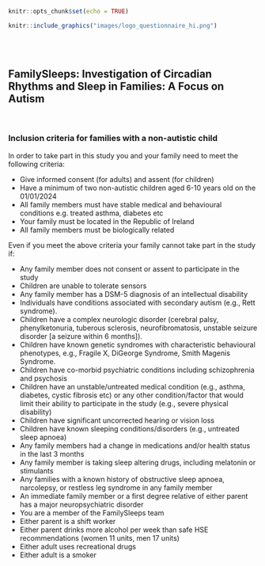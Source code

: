 ```r
knitr::opts_chunk$set(echo = TRUE)
```
```r
knitr::include_graphics("images/logo_questionnaire_hi.png")
```

<br><br> <!-- Add two line breaks -->

## FamilySleeps: Investigation of Circadian Rhythms and Sleep in Families: A Focus on Autism

&nbsp;


###  Inclusion criteria for families with a non-autistic child
 
In order to take part in this study you and your family need to meet the following criteria:


*  Give informed consent (for adults) and assent (for children)
*  Have a minimum of two non-autistic children aged 6-10 years old on the 01/01/2024
*  All family members must have stable medical and behavioural conditions e.g. treated asthma, diabetes etc
*  Your family must be located in the Republic of Ireland
*  All family members must be biologically related

Even if you meet the above criteria your family cannot take part in the study if:

*  Any family member does not consent or assent to participate in the study
*  Children are unable to tolerate sensors
*  Any family member has a DSM-5 diagnosis of an intellectual disability
*  Individuals have conditions associated with secondary autism (e.g., Rett syndrome).
*  Children have a complex neurologic disorder (cerebral palsy, phenylketonuria, tuberous sclerosis, neurofibromatosis, unstable seizure disorder [a seizure within 6 months]).
*  Children have known genetic syndromes with characteristic behavioural phenotypes, e.g., Fragile X, DiGeorge Syndrome, Smith Magenis Syndrome.
*  Children have co-morbid psychiatric conditions including schizophrenia and psychosis
*  Children have an unstable/untreated medical condition (e.g., asthma, diabetes, cystic fibrosis etc) or any other condition/factor that would limit their ability to participate in the study (e.g., severe physical disability)
*  Children have significant uncorrected hearing or vision loss
*  Children have known sleeping conditions/disorders (e.g., untreated sleep apnoea)
*  Any family members had a change in medications and/or health status in the last 3 months
*  Any family member is taking sleep altering drugs, including melatonin or stimulants
*  Any families with a known history of obstructive sleep apnoea, narcolepsy, or restless leg syndrome in any family member
*  An immediate family member or a first degree relative of either parent has a major neuropsychiatric disorder
*  You are a member of the FamilySleeps team
*  Either parent is a shift worker
*  Either parent drinks more alcohol per week than safe HSE recommendations (women 11 units, men 17 units)
*  Either adult uses recreational drugs 
*  Either adult is a smoker 


